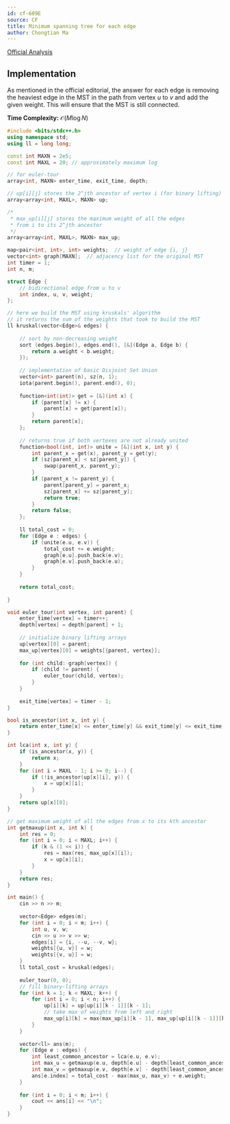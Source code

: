 ```yaml
---
id: cf-609E
source: CF
title: Minimum spanning tree for each edge
author: Chongtian Ma
---
```


[Official Analysis](https://codeforces.com/blog/entry/22187)

## Implementation 

As mentioned in the official editorial, the answer for each edge is removing the heaviest edge in the MST in
the path from vertex $u$ to $v$ and add the given weight. This will ensure that the MST is still connected.

**Time Complexity:** $\mathcal{O}(M\log N)$

<LanguageSection>

<CPPSection>

```cpp
#include <bits/stdc++.h>
using namespace std;
using ll = long long;

const int MAXN = 2e5;
const int MAXL = 20; // approximately maximum log

// for euler-tour
array<int, MAXN> enter_time, exit_time, depth;

// up[i][j] stores the 2^jth ancestor of vertex i (for binary lifting)
array<array<int, MAXL>, MAXN> up;

/*
 * max_up[i][j] stores the maximum weight of all the edges
 * from i to its 2^jth ancestor
 */ 
array<array<int, MAXL>, MAXN> max_up;

map<pair<int, int>, int> weights;  // weight of edge {i, j}
vector<int> graph[MAXN];  // adjacency list for the original MST
int timer = 1;
int n, m;

struct Edge {
	// bidirectional edge from u to v
	int index, u, v, weight;
};

// here we build the MST using kruskals' algorithm
// it returns the sum of the weights that took to build the MST 
ll kruskal(vector<Edge>& edges) {
	
	// sort by non-decreasing weight
	sort (edges.begin(), edges.end(), [&](Edge a, Edge b) {
		return a.weight < b.weight;
	});
	
	// implementation of basic Disjoint Set Union
	vector<int> parent(n), sz(n, 1);
	iota(parent.begin(), parent.end(), 0);
	
	function<int(int)> get = [&](int x) {
		if (parent[x] != x) {
			parent[x] = get(parent[x]);
		}
		return parent[x];
	};
	
	// returns true if both vertexes are not already united
	function<bool(int, int)> unite = [&](int x, int y) {
		int parent_x = get(x), parent_y = get(y);
		if (sz[parent_x] < sz[parent_y]) {
			swap(parent_x, parent_y);
		}
		if (parent_x != parent_y) {
			parent[parent_y] = parent_x;
			sz[parent_x] += sz[parent_y];
			return true;
		}
		return false;
	};
	
	ll total_cost = 0;
	for (Edge e : edges) {
		if (unite(e.u, e.v)) {
			total_cost += e.weight;
			graph[e.u].push_back(e.v);
			graph[e.v].push_back(e.u);
		}
	}
	
	return total_cost;
	
}

void euler_tour(int vertex, int parent) {
	enter_time[vertex] = timer++;
	depth[vertex] = depth[parent] + 1;
	
	// initialize binary lifting arrays
	up[vertex][0] = parent; 
	max_up[vertex][0] = weights[{parent, vertex}];
	
	for (int child: graph[vertex]) {
		if (child != parent) {
			euler_tour(child, vertex);
		}
	}
	
	exit_time[vertex] = timer - 1;
}

bool is_ancestor(int x, int y) {
	return enter_time[x] <= enter_time[y] && exit_time[y] <= exit_time[x];
}

int lca(int x, int y) {
	if (is_ancestor(x, y)) {
		return x;
	}
	for (int i = MAXL - 1; i >= 0; i--) {
		if (!is_ancestor(up[x][i], y)) {
			x = up[x][i];
		}
	}
	return up[x][0];
}

// get maximum weight of all the edges from x to its kth ancestor
int getmaxup(int x, int k) {
	int res = 0;
	for (int i = 0; i < MAXL; i++) {
		if (k & (1 << i)) {
			res = max(res, max_up[x][i]);
			x = up[x][i];
		}
	}
	return res;
}

int main() {
	cin >> n >> m;
	
	vector<Edge> edges(m);
	for (int i = 0; i < m; i++) {
		int u, v, w; 
		cin >> u >> v >> w;
		edges[i] = {i, --u, --v, w};
		weights[{u, v}] = w;
		weights[{v, u}] = w;
	}
	ll total_cost = kruskal(edges);
	
	euler_tour(0, 0);
	// fill binary-lifting arrays
	for (int k = 1; k < MAXL; k++) {
		for (int i = 0; i < n; i++) {
			up[i][k] = up[up[i][k - 1]][k - 1];
			// take max of weights from left and right
			max_up[i][k] = max(max_up[i][k - 1], max_up[up[i][k - 1]][k - 1]);
		}
	}
	
	vector<ll> ans(m);
	for (Edge e : edges) {
		int least_common_ancestor = lca(e.u, e.v);
		int max_u = getmaxup(e.u, depth[e.u] - depth[least_common_ancestor]);
		int max_v = getmaxup(e.v, depth[e.v] - depth[least_common_ancestor]);
		ans[e.index] = total_cost - max(max_u, max_v) + e.weight;
	}
	
	for (int i = 0; i < m; i++) {
		cout << ans[i] << "\n";
	}
}
```
                      
</CPPSection>
  
</LanguageSection>
